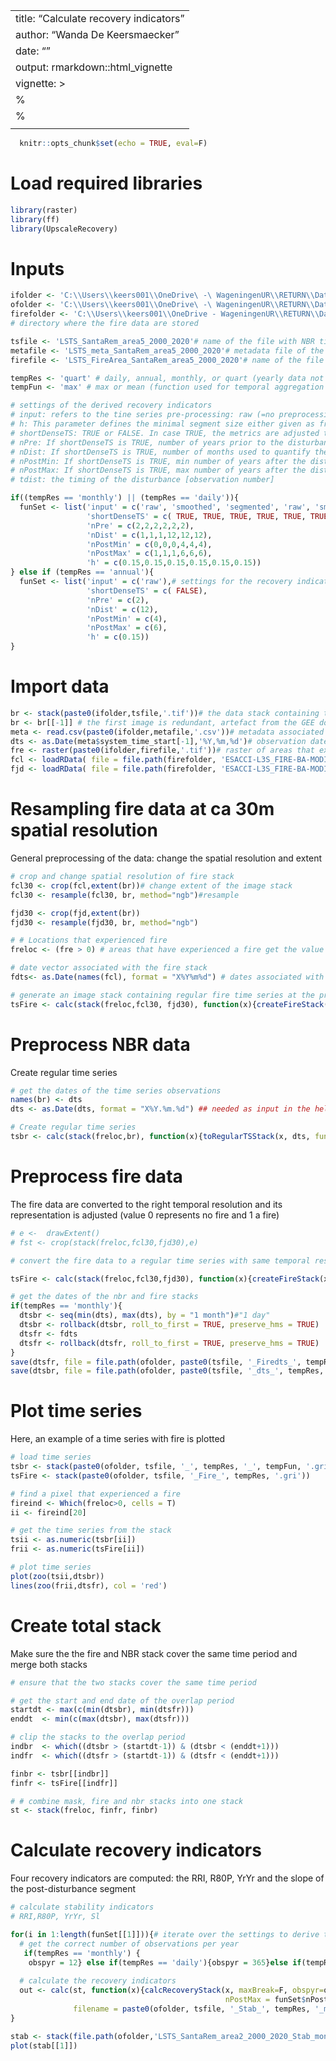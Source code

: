 ---
title: "Calculate recovery indicators"
author: "Wanda De Keersmaecker"
date: ""
output: rmarkdown::html_vignette
vignette: >
%\VignetteIndexEntry{Calculate recovery indicators}
  %\VignetteEngine{knitr::rmarkdown}
  \usepackage[utf8]{inputenc}
  ---
  
```r
  knitr::opts_chunk$set(echo = TRUE, eval=F)
```

# Load required libraries
```r
library(raster)
library(ff)
library(UpscaleRecovery)
```

# Inputs
```r
ifolder <- 'C:\\Users\\keers001\\OneDrive\ -\ WageningenUR\\RETURN\\Data\\RETURN\\20200107_Upscaling\\CaseStudy\\Data\\' # directory with NBR data
ofolder <- 'C:\\Users\\keers001\\OneDrive\ -\ WageningenUR\\RETURN\\Data\\RETURN\\20200107_Upscaling\\CaseStudy\\Data\\' # directory where the recovery indicators and temporary outputs will be saved
firefolder <- 'C:\\Users\\keers001\\OneDrive - WageningenUR\\RETURN\\Data\\RETURN\\CCI_fire\\' #'\\\\WURNET.NL\\Homes\\keers001\\AppData\\FolderRedirection\\Desktop\\cci_fire2\\' 
# directory where the fire data are stored

tsfile <- 'LSTS_SantaRem_area5_2000_2020'# name of the file with NBR time series
metafile <- 'LSTS_meta_SantaRem_area5_2000_2020'# metadata file of the NBR time series
firefile <- 'LSTS_FireArea_SantaRem_area5_2000_2020'# name of the file with the fire mask

tempRes <- 'quart' # daily, annual, monthly, or quart (yearly data not supported yet!)
tempFun <- 'max' # max or mean (function used for temporal aggregation of data)

# settings of the derived recovery indicators
# input: refers to the tine series pre-processing: raw (=no preprocessing), smoothed or segmented
# h: This parameter defines the minimal segment size either given as fraction relative to the sample size or as an integer giving the minimal number of observations in each segment.
# shortDenseTS: TRUE or FALSE. In case TRUE, the metrics are adjusted to be compatible with short, dense time series. In case FALSE, the input time series is assumed to have annual observations and at least 2 and 5 pre- and post-disturbance years, respectively.
# nPre: If shortDenseTS is TRUE, number of years prior to the disturbance used to calculate the pre-disturbance value
# nDist: If shortDenseTS is TRUE, number of months used to quantify the time series value during the disturbance
# nPostMin: If shortDenseTS is TRUE, min number of years after the disturbance used to quantify the recovery
# nPostMax: If shortDenseTS is TRUE, max number of years after the disturbance used to quantify the recovery
# tdist: the timing of the disturbance [observation number]

if((tempRes == 'monthly') || (tempRes == 'daily')){
  funSet <- list('input' = c('raw', 'smoothed', 'segmented', 'raw', 'smoothed', 'segmented'),# settings for the recovery indicators
                 'shortDenseTS' = c( TRUE, TRUE, TRUE, TRUE, TRUE, TRUE),
                 'nPre' = c(2,2,2,2,2,2),
                 'nDist' = c(1,1,1,12,12,12),
                 'nPostMin' = c(0,0,0,4,4,4),
                 'nPostMax' = c(1,1,1,6,6,6),
                 'h' = c(0.15,0.15,0.15,0.15,0.15,0.15))
} else if (tempRes == 'annual'){
  funSet <- list('input' = c('raw'),# settings for the recovery indicators
                 'shortDenseTS' = c( FALSE),
                 'nPre' = c(2),
                 'nDist' = c(12),
                 'nPostMin' = c(4),
                 'nPostMax' = c(6),
                 'h' = c(0.15))
}

```

# Import data
```r
br <- stack(paste0(ifolder,tsfile,'.tif'))# the data stack containing the vegetation response
br <- br[[-1]] # the first image is redundant, artefact from the GEE download script
meta <- read.csv(paste0(ifolder,metafile,'.csv'))# metadata associated with the image stack
dts <- as.Date(meta$system_time_start[-1],'%Y,%m,%d')# observation dates of the image stack
fre <- raster(paste0(ifolder,firefile,'.tif'))# raster of areas that experienced a fire (those have a value > 0)
fcl <- loadRData( file = file.path(firefolder, 'ESACCI-L3S_FIRE-BA-MODIS-AREA_2-fv5.1-CL-01-18.rda'))# fire confidence
fjd <- loadRData( file = file.path(firefolder, 'ESACCI-L3S_FIRE-BA-MODIS-AREA_2-fv5.1-JD-01-18.rda'))# fire day of year (doy)
```

# Resampling fire data at ca 30m spatial resolution
General preprocessing of the data: change the spatial resolution and extent
```r
# crop and change spatial resolution of fire stack
fcl30 <- crop(fcl,extent(br))# change extent of the image stack
fcl30 <- resample(fcl30, br, method="ngb")#resample

fjd30 <- crop(fjd,extent(br))
fjd30 <- resample(fjd30, br, method="ngb")

# # Locations that experienced fire 
freloc <- (fre > 0) # areas that have experienced a fire get the value 1, other areas the value 0

# date vector associated with the fire stack
fdts<- as.Date(names(fcl), format = "X%Y%m%d") # dates associated with the fire data stack

# generate an image stack containing regular fire time series at the predefined temporal resolution with value 1 if a fire occured and 0 if no fire occured
tsFire <- calc(stack(freloc,fcl30, fjd30), function(x){createFireStack(x, dts = fdts, resol = tempRes, thres = 95)}, filename = paste0(ofolder, tsfile, '_Fire_', tempRes),overwrite=TRUE)

```

# Preprocess NBR data
Create regular time series
```r
# get the dates of the time series observations
names(br) <- dts
dts <- as.Date(dts, format = "X%Y.%m.%d") ## needed as input in the helper function of get_m_agg

# Create regular time series 
tsbr <- calc(stack(freloc,br), function(x){toRegularTSStack(x, dts, fun = tempFun, resol = tempRes)}, filename = paste0(ofolder, tsfile, '_', tempRes, '_', tempFun), overwrite=TRUE)


```

# Preprocess fire data 
The fire data are converted to the right temporal resolution and its representation is adjusted (value 0 represents no fire and 1 a fire)
```r
# e <-  drawExtent()
# fst <- crop(stack(freloc,fcl30,fjd30),e)

# convert the fire data to a regular time series with same temporal resolution as the NBR series. Here, observations during fire events get the value 1 and other observations the value 0

tsFire <- calc(stack(freloc,fcl30,fjd30), function(x){createFireStack(x, fdts, resol = tempRes, thres = 95)}, filename = paste0(ofolder, tsfile, '_Fire_', tempRes), overwrite=TRUE)

# get the dates of the nbr and fire stacks
if(tempRes == 'monthly'){
  dtsbr <- seq(min(dts), max(dts), by = "1 month")#"1 day"
  dtsbr <- rollback(dtsbr, roll_to_first = TRUE, preserve_hms = TRUE)
  dtsfr <- fdts
  dtsfr <- rollback(dtsfr, roll_to_first = TRUE, preserve_hms = TRUE)
}
save(dtsfr, file = file.path(ofolder, paste0(tsfile, '_Firedts_', tempRes)))
save(dtsbr, file = file.path(ofolder, paste0(tsfile, '_dts_', tempRes, '_', tempFun)))

```

# Plot time series
Here, an example of a time series with fire is plotted
```r
# load time series
tsbr <- stack(paste0(ofolder, tsfile, '_', tempRes, '_', tempFun, '.gri'))
tsFire <- stack(paste0(ofolder, tsfile, '_Fire_', tempRes, '.gri'))

# find a pixel that experienced a fire
fireind <- Which(freloc>0, cells = T)
ii <- fireind[20]

# get the time series from the stack 
tsii <- as.numeric(tsbr[ii])
frii <- as.numeric(tsFire[ii])

# plot time series
plot(zoo(tsii,dtsbr))
lines(zoo(frii,dtsfr), col = 'red')

```

# Create total stack

Make sure the the fire and NBR stack cover the same time period and merge both stacks
```r
# ensure that the two stacks cover the same time period 

# get the start and end date of the overlap period
startdt <- max(c(min(dtsbr), min(dtsfr)))
enddt  <- min(c(max(dtsbr), max(dtsfr)))

# clip the stacks to the overlap period
indbr  <- which((dtsbr > (startdt-1)) & (dtsbr < (enddt+1)))
indfr  <- which((dtsfr > (startdt-1)) & (dtsfr < (enddt+1)))

finbr <- tsbr[[indbr]]
finfr <- tsFire[[indfr]]

# # combine mask, fire and nbr stacks into one stack
st <- stack(freloc, finfr, finbr)
```

# Calculate recovery indicators
Four recovery indicators are computed: the RRI, R80P, YrYr and the slope of the post-disturbance segment
```r
# calculate stability indicators
# RRI,R80P, YrYr, Sl

for(i in 1:length(funSet[[1]])){# iterate over the settings to derive the recovery indicators
  # get the correct number of observations per year
   if(tempRes == 'monthly') {
    obspyr = 12} else if(tempRes == 'daily'){obspyr = 365}else if(tempRes == 'annual'){obspyr = 1}
  
  # calculate the recovery indicators
  out <- calc(st, function(x){calcRecoveryStack(x, maxBreak=F, obspyr=obspyr, inp = funSet$input[i], shortDenseTS = funSet$shortDenseTS[i], nPre = funSet$nPre[i], nDist = funSet$nDist[i], nPostMin = funSet$nPostMin[i],
                                                nPostMax = funSet$nPostMax[i], h = funSet$h[i])}, 
              filename = paste0(ofolder, tsfile, '_Stab_', tempRes, '_maxBreak_F', '_obspyr_', obspyr, '_inp_', funSet$input[i], '_shortDenseTS_', funSet$shortDenseTS[i], '_nPre_',  funSet$nPre[i], '_nDist_', funSet$nDist[i], '_nPostMin_', funSet$nPostMin[i], '_nPostMax_' , funSet$nPostMax[i], '_h_', funSet$h[i]*100), overwrite=TRUE)
}

```

```r
stab <- stack(file.path(ofolder,'LSTS_SantaRem_area2_2000_2020_Stab_monthly_maxBreak_F_obspyr_12_inp_segmented_shortDenseTS_TRUE_nPre_2_nDist_1_nPostMin_0_nPostMax_1_h_15.gri'))
plot(stab[[1]])
```


